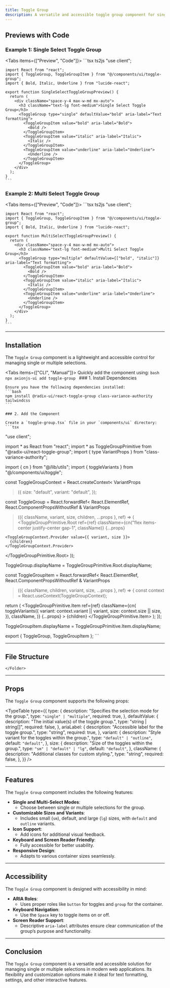 ```yaml
---
title: Toggle Group
description: A versatile and accessible toggle group component for single and multiple selections, built with Radix UI primitives.
---
```



## Previews with Code

### Example 1: Single Select Toggle Group

<Tabs items={["Preview", "Code"]}>
  <Tab value="Preview" className="m-auto h-auto pb-8 content-center">
    <SingleSelectToggleGroupPreview />
  </Tab>
  <Tab value="Code" className="w-auto h-auto">
    ```tsx ts2js
    "use client";

    import React from "react";
    import { ToggleGroup, ToggleGroupItem } from "@/components/ui/toggle-group";
    import { Bold, Italic, Underline } from "lucide-react";

    export function SingleSelectToggleGroupPreview() {
      return (
        <div className="space-y-4 max-w-md mx-auto">
          <h3 className="text-lg font-medium">Single Select Toggle Group</h3>
          <ToggleGroup type="single" defaultValue="bold" aria-label="Text formatting">
            <ToggleGroupItem value="bold" aria-label="Bold">
              <Bold />
            </ToggleGroupItem>
            <ToggleGroupItem value="italic" aria-label="Italic">
              <Italic />
            </ToggleGroupItem>
            <ToggleGroupItem value="underline" aria-label="Underline">
              <Underline />
            </ToggleGroupItem>
          </ToggleGroup>
        </div>
      );
    }
    ```
  </Tab>
</Tabs>

### Example 2: Multi Select Toggle Group

<Tabs items={["Preview", "Code"]}>
  <Tab value="Preview" className="m-auto h-auto pb-8 content-center">
    <MultiSelectToggleGroupPreview />
  </Tab>
  <Tab value="Code" className="w-auto h-auto">
    ```tsx ts2js
    "use client";

    import React from "react";
    import { ToggleGroup, ToggleGroupItem } from "@/components/ui/toggle-group";
    import { Bold, Italic, Underline } from "lucide-react";

    export function MultiSelectToggleGroupPreview() {
      return (
        <div className="space-y-4 max-w-md mx-auto">
          <h3 className="text-lg font-medium">Multi Select Toggle Group</h3>
          <ToggleGroup type="multiple" defaultValue={["bold", "italic"]} aria-label="Text formatting">
            <ToggleGroupItem value="bold" aria-label="Bold">
              <Bold />
            </ToggleGroupItem>
            <ToggleGroupItem value="italic" aria-label="Italic">
              <Italic />
            </ToggleGroupItem>
            <ToggleGroupItem value="underline" aria-label="Underline">
              <Underline />
            </ToggleGroupItem>
          </ToggleGroup>
        </div>
      );
    }
    ```
  </Tab>
</Tabs>

---

## Installation

The `Toggle Group` component is a lightweight and accessible control for managing single or multiple selections.

<Tabs items={["CLI", "Manual"]}>
  <Tab value="CLI">
    Quickly add the component using:
    ```bash
    npx axionjs-ui add toggle-group
    ```
  </Tab>
  <Tab value="Manual">
    ### 1. Install Dependencies

    Ensure you have the following dependencies installed:
    ```bash
    npm install @radix-ui/react-toggle-group class-variance-authority tailwindcss
    ```

    ### 2. Add the Component

    Create a `toggle-group.tsx` file in your `components/ui` directory:
    ```tsx
"use client";

import * as React from "react";
import * as ToggleGroupPrimitive from "@radix-ui/react-toggle-group";
import { type VariantProps } from "class-variance-authority";

import { cn } from "@/lib/utils";
import { toggleVariants } from "@/components/ui/toggle";

const ToggleGroupContext = React.createContext<
  VariantProps<typeof toggleVariants>
>({
  size: "default",
  variant: "default",
});

const ToggleGroup = React.forwardRef<
  React.ElementRef<typeof ToggleGroupPrimitive.Root>,
  React.ComponentPropsWithoutRef<typeof ToggleGroupPrimitive.Root> &
    VariantProps<typeof toggleVariants>
>(({ className, variant, size, children, ...props }, ref) => (
  <ToggleGroupPrimitive.Root
    ref={ref}
    className={cn("flex items-center justify-center gap-1", className)}
    {...props}
  >
    <ToggleGroupContext.Provider value={{ variant, size }}>
      {children}
    </ToggleGroupContext.Provider>
  </ToggleGroupPrimitive.Root>
));

ToggleGroup.displayName = ToggleGroupPrimitive.Root.displayName;

const ToggleGroupItem = React.forwardRef<
  React.ElementRef<typeof ToggleGroupPrimitive.Item>,
  React.ComponentPropsWithoutRef<typeof ToggleGroupPrimitive.Item> &
    VariantProps<typeof toggleVariants>
>(({ className, children, variant, size, ...props }, ref) => {
  const context = React.useContext(ToggleGroupContext);

  return (
    <ToggleGroupPrimitive.Item
      ref={ref}
      className={cn(
        toggleVariants({
          variant: context.variant || variant,
          size: context.size || size,
        }),
        className,
      )}
      {...props}
    >
      {children}
    </ToggleGroupPrimitive.Item>
  );
});

ToggleGroupItem.displayName = ToggleGroupPrimitive.Item.displayName;

export { ToggleGroup, ToggleGroupItem };
    ```

   
  </Tab>
</Tabs>

---

## File Structure

<Files>
  <Folder name="app" defaultOpen>
    <Folder name="components">
      <Folder name="ui">
        <File name="toggle-group.tsx" />
      </Folder>
      
    </Folder>
  </Folder>
</Files>

---

## Props

The `Toggle Group` component supports the following props:

<TypeTable
  type={{
    type: {
      description: "Specifies the selection mode for the group.",
      type: `"single" | "multiple"`,
      required: true,
    },
    defaultValue: {
      description: "The initial value(s) of the toggle group.",
      type: "string | string[]",
      required: false,
    },
    ariaLabel: {
      description: "Accessible label for the toggle group.",
      type: "string",
      required: true,
    },
    variant: {
      description: "Style variant for the toggles within the group.",
      type: `"default" | "outline"`,
      default: `"default"`,
    },
    size: {
      description: "Size of the toggles within the group.",
      type: `"sm" | "default" | "lg"`,
      default: `"default"`,
    },
    className: {
      description: "Additional classes for custom styling.",
      type: "string",
      required: false,
    },
  }}
/>

---

## Features

The `Toggle Group` component includes the following features:

- **Single and Multi-Select Modes**:
  - Choose between single or multiple selections for the group.
- **Customizable Sizes and Variants**:
  - Includes small (`sm`), default, and large (`lg`) sizes, with `default` and `outline` variants.
- **Icon Support**:
  - Add icons for additional visual feedback.
- **Keyboard and Screen Reader Friendly**:
  - Fully accessible for better usability.
- **Responsive Design**:
  - Adapts to various container sizes seamlessly.

---

## Accessibility

The `Toggle Group` component is designed with accessibility in mind:

- **ARIA Roles**:
  - Uses proper roles like `button` for toggles and `group` for the container.
- **Keyboard Navigation**:
  - Use the `Space` key to toggle items on or off.
- **Screen Reader Support**:
  - Descriptive `aria-label` attributes ensure clear communication of the group’s purpose and functionality.

---

## Conclusion

The `Toggle Group` component is a versatile and accessible solution for managing single or multiple selections in modern web applications. Its flexibility and customization options make it ideal for text formatting, settings, and other interactive features.
